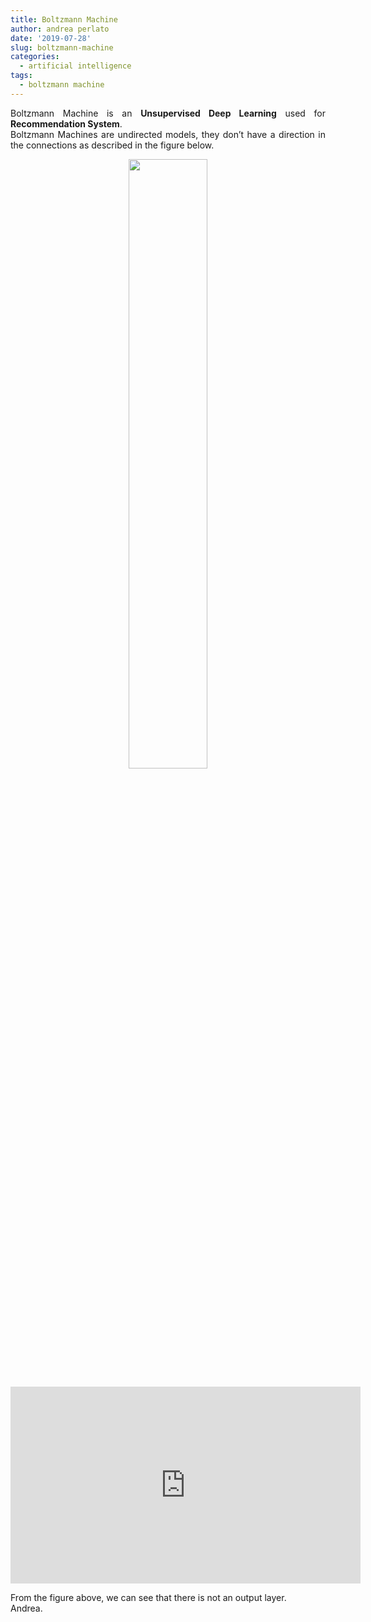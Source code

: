 ```yaml
---
title: Boltzmann Machine
author: andrea perlato
date: '2019-07-28'
slug: boltzmann-machine
categories:
  - artificial intelligence
tags:
  - boltzmann machine
---
```


<style>
body {
text-align: justify}
</style>

Boltzmann Machine is an **Unsupervised Deep Learning** used for **Recommendation System**. </br>
Boltzmann Machines are undirected models, they don’t have a direction in the connections as described in the figure below.

<center>
![](/img/boltzmannmachine.png){width=50%}
</center>


<p align="center">
<iframe width="560" height="315" src="https://www.youtube.com/embed/-dhHrg-KbJ0" frameborder="0" allow="accelerometer; autoplay; encrypted-media; gyroscope; picture-in-picture" allowfullscreen></iframe></p>

From the figure above, we can see that there is not an output layer. </br> 
Andrea.
